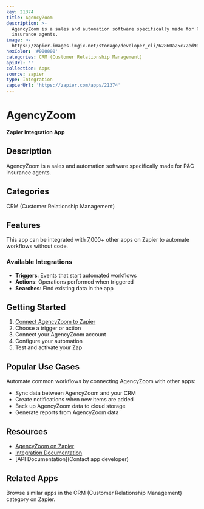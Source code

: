 ```yaml
---
key: 21374
title: AgencyZoom
description: >-
  AgencyZoom is a sales and automation software specifically made for P&C
  insurance agents.
image: >-
  https://zapier-images.imgix.net/storage/developer_cli/62860a25c72ed9af304ce0804e68d5f1.png?auto=format%2Ccompress&ixlib=python-3.0.0&q=50
hexColor: '#000000'
categories: CRM (Customer Relationship Management)
apiUrl: ''
collection: Apps
source: zapier
type: Integration
zapierUrl: 'https://zapier.com/apps/21374'
---
```

# AgencyZoom

**Zapier Integration App**

## Description

AgencyZoom is a sales and automation software specifically made for P&C insurance agents.

## Categories

CRM (Customer Relationship Management)

## Features

This app can be integrated with 7,000+ other apps on Zapier to automate workflows without code.

### Available Integrations

- **Triggers**: Events that start automated workflows
- **Actions**: Operations performed when triggered
- **Searches**: Find existing data in the app

## Getting Started

1. [Connect AgencyZoom to Zapier](https://zapier.com/apps/21374)
2. Choose a trigger or action
3. Connect your AgencyZoom account
4. Configure your automation
5. Test and activate your Zap

## Popular Use Cases

Automate common workflows by connecting AgencyZoom with other apps:

- Sync data between AgencyZoom and your CRM
- Create notifications when new items are added
- Back up AgencyZoom data to cloud storage
- Generate reports from AgencyZoom data

## Resources

- [AgencyZoom on Zapier](https://zapier.com/apps/21374)
- [Integration Documentation](https://zapier.com/apps/21374/integrations)
- [API Documentation](Contact app developer)

## Related Apps

Browse similar apps in the CRM (Customer Relationship Management) category on Zapier.
